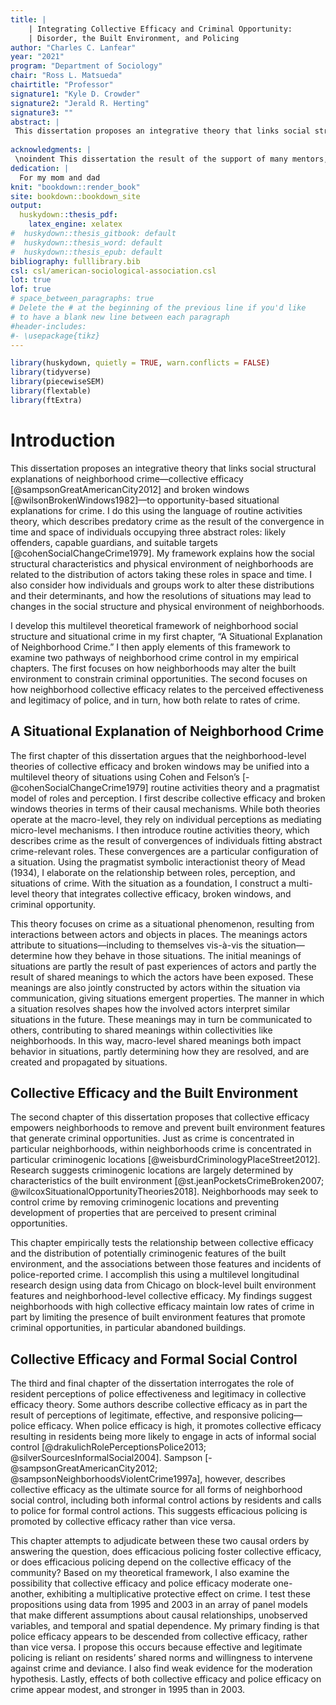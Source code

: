 ```yaml
---
title: | 
    | Integrating Collective Efficacy and Criminal Opportunity:
    | Disorder, the Built Environment, and Policing
author: "Charles C. Lanfear"
year: "2021"
program: "Department of Sociology"
chair: "Ross L. Matsueda"
chairtitle: "Professor"
signature1: "Kyle D. Crowder"
signature2: "Jerald R. Herting"
signature3: ""
abstract: |
 This dissertation proposes an integrative theory that links social structural explanations of neighborhood crime to opportunity-based situational explanations for crime. The first chapter of this dissertation argues that the neighborhood-level theories of collective efficacy and broken windows may be unified into a multilevel theory of situations using Cohen and Felson’s (1979) routine activities theory and a pragmatist model of roles and perception. I discuss empirical implications of this integrated theory. The second chapter proposes that collective efficacy inhibits crime in part by permitting neighborhoods to remove and prevent built environment features that generate criminal opportunities. I find evidence collective efficacy is negatively related to the presence of abandoned buildings and mixed land use which, in turn, promote crime. The third chapter interrogates the role of police efficacy---resident perceptions of police effectiveness and legitimacy---in collective efficacy theory. In contrary to established research in this area, I find evidence that collective efficacy causally precedes police efficacy. In the conclusion I discuss implications for future research and advocate for situating collective efficacy in a multi-level crime, opportunity, and political economy framework.
 
acknowledgments: |
 \noindent This dissertation the result of the support of many mentors, colleagues, and friends. Here, I would like to give thanks to a particular few. To my committee members Kyle Crowder and Jerry Herting for their detailed feedback and faith I could put this together in time. To Aimée Dechter for her kindness and unwavering support. Finally, to my advisor Ross Matsueda for his enthusiastic support for the dissertation, including substantial contributions to my first chapter, and, most importantly, for generously investing in me as a scholar from the moment I arrived at the University of Washington.
dedication: |
  For my mom and dad
knit: "bookdown::render_book"
site: bookdown::bookdown_site
output: 
  huskydown::thesis_pdf: 
    latex_engine: xelatex
#  huskydown::thesis_gitbook: default
#  huskydown::thesis_word: default
#  huskydown::thesis_epub: default
bibliography: fulllibrary.bib
csl: csl/american-sociological-association.csl
lot: true
lof: true
# space_between_paragraphs: true
# Delete the # at the beginning of the previous line if you'd like
# to have a blank new line between each paragraph
#header-includes:
#- \usepackage{tikz}
---
```


<!--
If you receive a duplicate label error after knitting, make sure to delete the index.Rmd file and then knit again.
-->

```r
library(huskydown, quietly = TRUE, warn.conflicts = FALSE)
library(tidyverse)
library(piecewiseSEM)
library(flextable)
library(ftExtra)
```

<!-- The {.unnumbered} option here means that the introduction will be "Chapter 0." You can also use {-} for no numbers on chapters. -->

# Introduction {.unnumbered}

This dissertation proposes an integrative theory that links social structural explanations of neighborhood crime—collective efficacy [@sampsonGreatAmericanCity2012] and broken windows [@wilsonBrokenWindows1982]—to opportunity-based situational explanations for crime. I do this using the language of routine activities theory, which describes predatory crime as the result of the convergence in time and space of individuals occupying three abstract roles: likely offenders, capable guardians, and suitable targets [@cohenSocialChangeCrime1979]. My framework explains how the social structural characteristics and physical environment of neighborhoods are related to the distribution of actors taking these roles in space and time. I also consider how individuals and groups work to alter these distributions and their determinants, and how the resolutions of situations may lead to changes in the social structure and physical environment of neighborhoods.

I develop this multilevel theoretical framework of neighborhood social structure and situational crime in my first chapter, "A Situational Explanation of Neighborhood Crime." I then apply elements of this framework to examine two pathways of neighborhood crime control in my empirical chapters. The first focuses on how neighborhoods may alter the built environment to constrain criminal opportunities. The second focuses on how neighborhood collective efficacy relates to the perceived effectiveness and legitimacy of police, and in turn, how both relate to rates of crime.

## A Situational Explanation of Neighborhood Crime

The first chapter of this dissertation argues that the neighborhood-level theories of collective efficacy and broken windows may be unified into a multilevel theory of situations using Cohen and Felson’s [-@cohenSocialChangeCrime1979] routine activities theory and a pragmatist model of roles and perception. I first describe collective efficacy and broken windows theories in terms of their causal mechanisms. While both theories operate at the macro-level, they rely on individual perceptions as mediating micro-level mechanisms. I then introduce routine activities theory, which describes crime as the result of convergences of individuals fitting abstract crime-relevant roles. These convergences are a particular configuration of a situation. Using the pragmatist symbolic interactionist theory of Mead (1934), I elaborate on the relationship between roles, perception, and situations of crime. With the situation as a foundation, I construct a multi-level theory that integrates collective efficacy, broken windows, and criminal opportunity.

This theory focuses on crime as a situational phenomenon, resulting from interactions between actors and objects in places. The meanings actors attribute to situations—including to themselves vis-à-vis the situation—determine how they behave in those situations. The initial meanings of situations are partly the result of past experiences of actors and partly the result of shared meanings to which the actors have been exposed. These meanings are also jointly constructed by actors within the situation via communication, giving situations emergent properties. The manner in which a situation resolves shapes how the involved actors interpret similar situations in the future. These meanings may in turn be communicated to others, contributing to shared meanings within collectivities like neighborhoods. In this way, macro-level shared meanings both impact behavior in situations, partly determining how they are resolved, and are created and propagated by situations.

## Collective Efficacy and the Built Environment

The second chapter of this dissertation proposes that collective efficacy empowers neighborhoods to remove and prevent built environment features that generate criminal opportunities. Just as crime is concentrated in particular neighborhoods, within neighborhoods crime is concentrated in particular criminogenic locations [@weisburdCriminologyPlaceStreet2012]. Research suggests criminogenic locations are largely determined by characteristics of the built environment [@st.jeanPocketsCrimeBroken2007; @wilcoxSituationalOpportunityTheories2018]. Neighborhoods may seek to control crime by removing criminogenic locations and preventing development of properties that are perceived to present criminal opportunities.

This chapter empirically tests the relationship between collective efficacy and the distribution of potentially criminogenic features of the built environment, and the associations between those features and incidents of police-reported crime. I accomplish this using a multilevel longitudinal research design using data from Chicago on block-level built environment features and neighborhood-level collective efficacy. My findings suggest neighborhoods with high collective efficacy maintain low rates of crime in part by limiting the presence of built environment features that promote criminal opportunities, in particular abandoned buildings.

## Collective Efficacy and Formal Social Control

The third and final chapter of the dissertation interrogates the role of resident perceptions of police effectiveness and legitimacy in collective efficacy theory. Some authors describe collective efficacy as in part the result of perceptions of legitimate, effective, and responsive policing—police efficacy. When police efficacy is high, it promotes collective efficacy resulting in residents being more likely to engage in acts of informal social control [@drakulichRolePerceptionsPolice2013; @silverSourcesInformalSocial2004]. Sampson [-@sampsonGreatAmericanCity2012; @sampsonNeighborhoodsViolentCrime1997a], however, describes collective efficacy as the ultimate source for all forms of neighborhood social control, including both informal control actions by residents and calls to police for formal control actions. This suggests efficacious policing is promoted by collective efficacy rather than vice versa.

This chapter attempts to adjudicate between these two causal orders by answering the question, does efficacious policing foster collective efficacy, or does efficacious policing depend on the collective efficacy of the community? Based on my theoretical framework, I also examine the possibility that collective efficacy and police efficacy moderate one-another, exhibiting a multiplicative protective effect on crime. I test these propositions using data from 1995 and 2003 in an array of panel models that make different assumptions about causal relationships, unobserved variables, and temporal and spatial dependence. My primary finding is that police efficacy appears to be descended from collective efficacy, rather than vice versa. I propose this occurs because effective and legitimate policing is reliant on residents’ shared norms and willingness to intervene against crime and deviance. I also find weak evidence for the moderation hypothesis. Lastly, effects of both collective efficacy and police efficacy on crime appear modest, and stronger in 1995 than in 2003.
